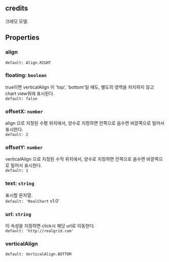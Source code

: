 ## credits
크레딧 모델.
## Properties

### align
`default: Align.RIGHT`  

### floating: `boolean`
true이면  verticalAlign 이 'top', 'bottom'일 때도,
별도의 영역을 차지하지 않고 chart view위에 표시된다.  
`default: false`  

### offsetX: `number`
align 으로 지정된 수평 위치에서, 양수로 지정하면 안쪽으로 음수면 바깥쪽으로 밀어서 표시한다.  
`default: 2`  

### offsetY: `number`
verticalAlign 으로 지정된 수직 위치에서, 양수로 지정하면 안쪽으로 음수면 바깥쪽으로 밀어서 표시한다.  
`default: 1`  

### text: `string`
표시할 문자열.  
`default: 'RealChart` v1.0' 

### url: `string`
이 속성을 지정하면 click시 해당 url로 이동한다.  
`default: 'http://realgrid.com'`  

### verticalAlign
`default: VerticalAlign.BOTTOM`  
